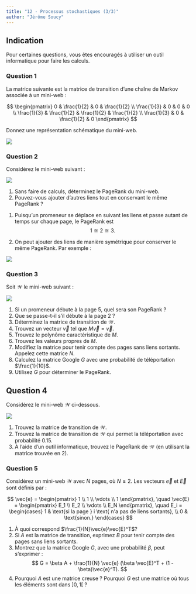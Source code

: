 ```yaml
---
title: "12 - Processus stochastiques (3/3)"
author: "Jérôme Soucy"
---
```


## Indication
Pour certaines questions, vous êtes encouragés à utiliser un outil informatique pour faire les calculs.

### Question 1
La matrice suivante est la matrice de transition d'une chaîne de Markov associée à un mini-web :

$$
\begin{pmatrix}
0 & \frac{1}{2} & 0 & \frac{1}{2} \\
\frac{1}{3} & 0 & 0 & 0 \\
\frac{1}{3} & \frac{1}{2} & \frac{1}{2} & \frac{1}{2} \\
\frac{1}{3} & 0 & \frac{1}{2} & 0
\end{pmatrix}
$$

Donnez une représentation schématique du mini-web.

:::solution
![](matrice2graphe.png)
:::

### Question 2
Considérez le mini-web suivant :

![](3pages.png)

1. Sans faire de calculs, déterminez le PageRank du mini-web.
2. Pouvez-vous ajouter d'autres liens tout en conservant le même PageRank ?

:::solution

1. Puisqu'un promeneur se déplace en suivant les liens et passe autant de temps sur chaque page, le PageRank est
   $$
   1 \cong 2 \cong 3.
   $$

2. On peut ajouter des liens de manière symétrique pour conserver le même PageRank. Par exemple :

![](solsym.png)
:::

### Question 3
Soit $\mathcal{W}$ le mini-web suivant :

![](5pages.png)

1. Si un promeneur débute à la page 5, quel sera son PageRank ?
2. Que se passe-t-il s'il débute à la page 2 ?
3. Déterminez la matrice de transition de $\mathcal{W}$.
4. Trouvez un vecteur $\vec{v}$ tel que $M\vec{v} = \vec{v}$.
5. Trouvez le polynôme caractéristique de $M$.
6. Trouvez les valeurs propres de $M$.
7. Modifiez la matrice pour tenir compte des pages sans liens sortants. Appelez cette matrice $N$.
8. Calculez la matrice Google $G$ avec une probabilité de téléportation $\frac{1}{10}$.
9. Utilisez $G$ pour déterminer le PageRank.

## Question 4
Considérez le mini-web $\mathcal{W}$ ci-dessous.

![](7pages.png)

1. Trouvez la matrice de transition de $\mathcal{W}$.
2. Trouvez la matrice de transition de $\mathcal{W}$ qui permet la téléportation avec probabilité 0.15.
3. À l'aide d'un outil informatique, trouvez le PageRank de $\mathcal{W}$ (en utilisant la matrice trouvée en 2).

### Question 5
Considérez un mini-web $\mathcal{W}$ avec $N$ pages, où $N \geq 2$. Les vecteurs $\vec{e}$ et $\vec{E}$ sont définis par :

$$
\vec{e} = \begin{pmatrix}
1 \\
1 \\
\vdots \\
1
\end{pmatrix}, \quad
\vec{E} = \begin{pmatrix}
E_1 \\
E_2 \\
\vdots \\
E_N
\end{pmatrix}, \quad
E_i = \begin{cases}
1 & \text{si la page } i \text{ n'a pas de liens sortants}, \\
0 & \text{sinon.}
\end{cases}
$$

1. À quoi correspond $\frac{1}{N}\vec{e}\vec{E}^T$?
2. Si $A$ est la matrice de transition, exprimez $B$ pour tenir compte des pages sans liens sortants.
3. Montrez que la matrice Google $G$, avec une probabilité $\beta$, peut s'exprimer :
   $$
   G = \beta A + \frac{1}{N} \vec{e} (\beta \vec{E}^T + (1 - \beta)\vec{e}^T).
   $$
4. Pourquoi $A$ est une matrice creuse ? Pourquoi $G$ est une matrice où tous les éléments sont dans $]0, 1[$ ?
